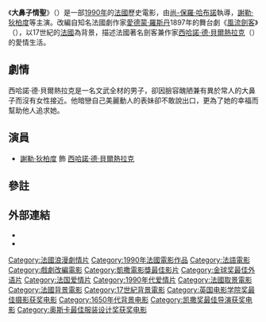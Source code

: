 {{expand|time=2013-05-06T11:11:05+00:00}}
{{noteTA
|G1=Show}}
{{Infobox film
|  name           = 大鼻子情聖
| original_name = Cyrano de Bergerac
|  image          = Cyrano1990.jpg
|  director       = [[尚-保羅·哈布諾|尚-保羅·哈布諾]]（{{link-fr|Jean-Paul Rappeneau|Jean-Paul Rappeneau}}） 
|  writer         = 電影劇本：[[尚-哥羅特·加利爾|尚-哥羅特·加利爾]]（{{link-fr|Jean-Claude Carrière|Jean-Claude Carrière}}）<br/>　　　　　[[尚-保羅·哈布諾|尚-保羅·哈布諾]]<br/>[[風流劍客|原著]]：[[愛德蒙·羅斯丹|愛德蒙·羅斯丹]]（{{link-fr|Edmond Rostand|Edmond Rostand}}）
|  starring       = [[謝勒·狄柏度|謝勒·狄柏度]]（[[傑哈·德巴狄厄|Gérard Depardieu]]）
|  producer       = [[René_Cleitman|René Cleitman]]<br>[[Michel_Seydoux|Michel Seydoux]]<br>[[André_Szots|André Szots]]
|  music          = [[Jean-Claude_Petit|Jean-Claude Petit]]
|cinematography   = [[Pierre_Lhomme|Pierre Lhomme]]
|  distributor    = [[Orion_Pictures|Orion]]  
|  released       = {{start date|1990|3|28|df=y}}
|  runtime        = 137分鐘
| country         = [[法國電影|法國]]
|language         = [[法語|法語]]
|gross            = $5,820,020
}}
《'''大鼻子情聖'''》（{{lang-fr|''Cyrano de Bergerac''}}）是一部[[1990年電影|1990年]]的[[法國電影|法國]]歷史電影，由[[尚-保羅·哈布諾|尚-保羅·哈布諾]]執導，[[謝勒·狄柏度|謝勒·狄柏度]]等主演。改編自知名法國劇作家[[愛德蒙·羅斯丹|愛德蒙·羅斯丹]]1897年的舞台劇《[[風流劍客|風流劍客]]》（{{link-fr|Cyrano de Bergerac|Cyrano de Bergerac (Rostand)}}），以17世紀的[[法國|法國]]為背景，描述法國著名劍客兼作家[[西哈諾·德·貝爾熱拉克|西哈諾·德·貝爾熱拉克]]（{{link-en|Cyrano de Bergerac|Cyrano de Bergerac}}）的愛情生活。

==劇情==
西哈諾·德·貝爾熱拉克是一名文武全材的男子，卻因臉容醜陋兼有異於常人的大鼻子而沒有女性接近。他暗戀自己美麗動人的表妹卻不敢說出口，更為了她的幸福而幫助他人追求她。

==演員==
* [[謝勒·狄柏度|謝勒·狄柏度]] 飾 [[西哈諾·德·貝爾熱拉克|西哈諾·德·貝爾熱拉克]]

==參註==
{{reflist}}

==外部連結==
* {{imdb title|id=0099334|title=大鼻子情聖}}
* {{douban|1297000|title=大鼻子情聖}}

{{start box}}
{{succession box
| title=[[金球獎最佳外語片|金球獎最佳外語片]]
| years=1991
| before=《[[星光伴我心|星光伴我心]]》
| after=《[[歐洲、歐洲|歐洲、歐洲]]》''{{link-en|Europa Europa|Europa Europa}}''}}
{{succession box
| title=[[凱薩獎最佳電影獎|凱薩獎最佳電影獎]] 
| years=1991
| before=《[[美得過火|美得過火]]》
| after=《[[日出時讓悲傷終結|日出時讓悲傷終結]]》}}
{{end}}

{{金球奖最佳外语片}}
{{凱薩獎最佳影片獎}}
{{國家評論協會獎最佳外語片}}
{{Authority control}}
{{DEFAULTSORT:Cyrano De Bergerac (1990 Film)}}
[[Category:法國浪漫劇情片|Category:法國浪漫劇情片]]
[[Category:1990年法國電影作品|Category:1990年法國電影作品]]
[[Category:法語電影|Category:法語電影]]
[[Category:戲劇改編電影|Category:戲劇改編電影]]
[[Category:凱撒電影獎最佳影片|Category:凱撒電影獎最佳影片]]
[[Category:金球奖最佳外语片|Category:金球奖最佳外语片]]
[[Category:法国爱情片|Category:法国爱情片]]
[[Category:1990年代爱情片|Category:1990年代爱情片]]
[[Category:法國取景電影|Category:法國取景電影]]
[[Category:法國背景電影|Category:法國背景電影]]
[[Category:17世紀背景電影|Category:17世紀背景電影]]
[[Category:英国电影学院奖最佳摄影获奖电影|Category:英国电影学院奖最佳摄影获奖电影]]
[[Category:1650年代背景电影|Category:1650年代背景电影]]
[[Category:凯撒奖最佳导演获奖电影|Category:凯撒奖最佳导演获奖电影]]
[[Category:奥斯卡最佳服装设计奖获奖电影|Category:奥斯卡最佳服装设计奖获奖电影]]
